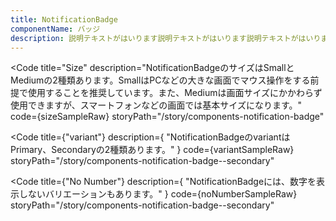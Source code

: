 ```yaml
---
title: NotificationBadge
componentName: バッジ
description: 説明テキストがはいります説明テキストがはいります説明テキストがはいります説明テキストがはいります説明テキストがはいります説明テキストがはいります説明テキストがはいります説明テキストがはいります
---
```



<Code
  title="Size"
  description="NotificationBadgeのサイズはSmallとMediumの2種類あります。SmallはPCなどの大きな画面でマウス操作をする前提で使用することを推奨しています。また、Mediumは画面サイズにかかわらず使用できますが、スマートフォンなどの画面では基本サイズになります。"
  code={sizeSampleRaw}
  storyPath="/story/components-notification-badge"
>
  <SizeSample client:load />
</Code>

<Code
  title={"variant"}
  description={
    "NotificationBadgeのvariantはPrimary、Secondaryの2種類あります。"
  }
  code={variantSampleRaw}
  storyPath="/story/components-notification-badge--secondary"
>
  <VariantSample client:load />
</Code>

<Code
  title={"No Number"}
  description={
    "NotificationBadgeには、数字を表示しないバリエーションもあります。"
  }
  code={noNumberSampleRaw}
  storyPath="/story/components-notification-badge--secondary"
>
  <NoNumberSample client:load />
</Code>

